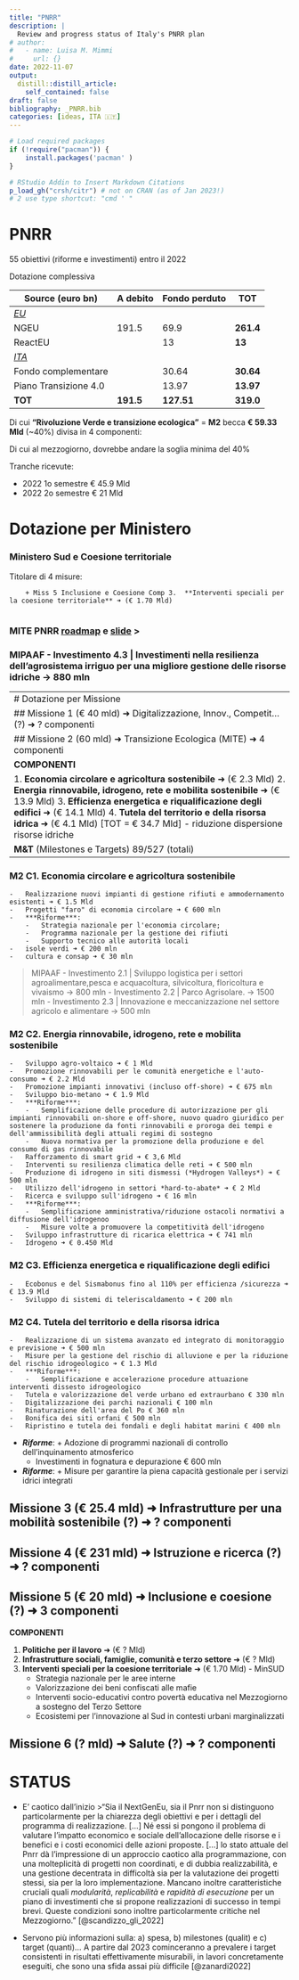 ```yaml
---
title: "PNRR"
description: |
  Review and progress status of Italy's PNRR plan
# author:
#   - name: Luisa M. Mimmi
#     url: {}
date: 2022-11-07
output:
  distill::distill_article:
    self_contained: false
draft: false
bibliography: _PNRR.bib
categories: [ideas, ITA 🇮🇹]    
---
```


```r
# Load required packages
if (!require("pacman")) {
	install.packages('pacman' )
}

# RStudio Addin to Insert Markdown Citations 
p_load_gh("crsh/citr") # not on CRAN (as of Jan 2023!)
# 2 use type shortcut: "cmd ' "
```

# PNRR

55 obiettivi (riforme e investimenti) entro il 2022

Dotazione complessiva

| Source (euro bn)      | A debito  | Fondo perduto | **TOT**   |
|-----------------------|-----------|---------------|-----------|
| [*EU*]{.underline}    |           |               |           |
| NGEU                  | 191.5     | 69.9          | **261.4** |
| ReactEU               |           | 13            | **13**    |
| [*ITA*]{.underline}   |           |               |           |
| Fondo complementare   |           | 30.64         | **30.64** |
| Piano Transizione 4.0 |           | 13.97         | **13.97** |
| **TOT**               | **191.5** | **127.51**    | **319.0** |

Di cui **"Rivoluzione Verde e transizione ecologica"** = **M2** becca **€ 59.33 Mld** (\~40%) divisa in 4 componenti:

Di cui al mezzogiorno, dovrebbe andare la soglia minima del 40%

Tranche ricevute:

-   2022 1o semestre € 45.9 Mld
-   2022 2o semestre € 21 Mld

# Dotazione per Ministero

### Ministero Sud e Coesione territoriale

Titolare di 4 misure:

        + Miss 5 Inclusione e Coesione Comp 3.  **Interventi speciali per la coesione territoriale** ➜ (€ 1.70 Mld)  
        

### MITE PNRR [roadmap](https://www.mite.gov.it/pagina/pnrr-roadmap) e [slide](https://www.mite.gov.it/sites/default/files/archivio/allegati/PNRR/slide_PNRR_agg2nov2021.pdf) \>

### MIPAAF - Investimento 4.3 \| Investimenti nella resilienza dell'agrosistema irriguo per una migliore gestione delle risorse idriche -\> 880 mln

|                                                                                                                                                                                                                                                                                                                                                               |
|:-----------------------------------------------------------------------|
| \# Dotazione per Missione                                                                                                                                                                                                                                                                                                                                     |
| \## Missione 1 (€ 40 mld) ➜ Digitalizzazione, Innov., Competit... (?) ➜ ? componenti                                                                                                                                                                                                                                                                          |
| \## Missione 2 (60 mld) ➜ Transizione Ecologica (MITE) ➜ 4 componenti                                                                                                                                                                                                                                                                                         |
| **COMPONENTI**                                                                                                                                                                                                                                                                                                                                                |
| 1\. **Economia circolare e agricoltura sostenibile** ➜ (€ 2.3 Mld) 2. **Energia rinnovabile, idrogeno, rete e mobilita sostenibile** ➜ (€ 13.9 Mld) 3. **Efficienza energetica e riqualificazione degli edifici** ➜ (€ 14.1 Mld) 4. **Tutela del territorio e della risorsa idrica** ➜ (€ 4.1 Mld) [TOT = € 34.7 Mld] - riduzione dispersione risorse idriche |
| **M&T** (Milestones e Targets) 89/527 (totali)                                                                                                                                                                                                                                                                                                                |

### M2 C1. **Economia circolare e agricoltura sostenibile**

    -   Realizzazione nuovi impianti di gestione rifiuti e ammodernamento esistenti ➜ € 1.5 Mld
    -   Progetti "faro" di economia circolare ➜ € 600 mln
    -   ***Riforme***:
        -   Strategia nazionale per l'economia circolare;
        -   Programma nazionale per la gestione dei rifiuti
        -   Supporto tecnico alle autorità locali
    -   isole verdi ➜ € 200 mln
    -   cultura e consap ➜ € 30 mln

> MIPAAF - Investimento 2.1 \| Sviluppo logistica per i settori agroalimentare,pesca e acquacoltura, silvicoltura, floricoltura e vivaismo -\> 800 mln - Investimento 2.2 \| Parco Agrisolare. -\> 1500 mln - Investimento 2.3 \| Innovazione e meccanizzazione nel settore agricolo e alimentare -\> 500 mln

### M2 C2. **Energia rinnovabile, idrogeno, rete e mobilita sostenibile**

    -   Sviluppo agro-voltaico ➜ € 1 Mld
    -   Promozione rinnovabili per le comunità energetiche e l'auto-consumo ➜ € 2.2 Mld
    -   Promozione impianti innovativi (incluso off-shore) ➜ € 675 mln
    -   Sviluppo bio-metano ➜ € 1.9 Mld
    -   ***Riforme***:
        -   Semplificazione delle procedure di autorizzazione per gli impianti rinnovabili on-shore e off-shore, nuovo quadro giuridico per sostenere la produzione da fonti rinnovabili e proroga dei tempi e dell'ammissibilità degli attuali regimi di sostegno
        -   Nuova normativa per la promozione della produzione e del consumo di gas rinnovabile
    -   Rafforzamento di smart grid ➜ € 3,6 Mld
    -   Interventi su resilienza climatica delle reti ➜ € 500 mln
    -   Produzione di idrogeno in siti dismessi (*Hydrogen Valleys*) ➜ € 500 mln
    -   Utilizzo dell'idrogeno in settori *hard-to-abate* ➜ € 2 Mld
    -   Ricerca e sviluppo sull'idrogeno ➜ € 16 mln
    -   ***Riforme***:
        -   Semplificazione amministrativa/riduzione ostacoli normativi a diffusione dell'idrogenoo
        -   Misure volte a promuovere la competitività dell'idrogeno
    -   Sviluppo infrastrutture di ricarica elettrica ➜ € 741 mln
    -   Idrogeno ➜ € 0.450 Mld

### M2 C3. **Efficienza energetica e riqualificazione degli edifici**

    -   Ecobonus e del Sismabonus fino al 110% per efficienza /sicurezza ➜ € 13.9 Mld
    -   Sviluppo di sistemi di teleriscaldamento ➜ € 200 mln

### M2 C4. **Tutela del territorio e della risorsa idrica**

    -   Realizzazione di un sistema avanzato ed integrato di monitoraggio e previsione ➜ € 500 mln
    -   Misure per la gestione del rischio di alluvione e per la riduzione del rischio idrogeologico ➜ € 1.3 Mld
    -   ***Riforme***:
        -   Semplificazione e accelerazione procedure attuazione interventi dissesto idrogeologico
    -   Tutela e valorizzazione del verde urbano ed extraurbano € 330 mln
    -   Digitalizzazione dei parchi nazionali € 100 mln
    -   Rinaturazione dell'area del Po € 360 mln
    -   Bonifica dei siti orfani € 500 mln
    -   Ripristino e tutela dei fondali e degli habitat marini € 400 mln

-   ***Riforme***: + Adozione di programmi nazionali di controllo dell'inquinamento atmosferico
    -   Investimenti in fognatura e depurazione € 600 mln
-   ***Riforme***: + Misure per garantire la piena capacità gestionale per i servizi idrici integrati

## Missione 3 (€ 25.4 mld) ➜ Infrastrutture per una mobilità sostenibile (?) ➜ ? componenti

## Missione 4 (€ 231 mld) ➜ Istruzione e ricerca (?) ➜ ? componenti

## Missione 5 (€ 20 mld) ➜ Inclusione e coesione (?) ➜ 3 componenti

**COMPONENTI**

1.  **Politiche per il lavoro** ➜ (€ ? Mld)
2.  **Infrastrutture sociali, famiglie, comunità e terzo settore** ➜ (€ ? Mld)
3.  **Interventi speciali per la coesione territoriale** ➜ (€ 1.70 Mld) - MinSUD
    -   Strategia nazionale per le aree interne
    -   Valorizzazione dei beni confiscati alle mafie
    -   Interventi socio-educativi contro povertà educativa nel Mezzogiorno a sostegno del Terzo Settore
    -   Ecosistemi per l'innovazione al Sud in contesti urbani marginalizzati

## Missione 6 (? mld) ➜ Salute (?) ➜ ? componenti

# STATUS

-   E' caotico dall'inizio \>"Sia il NextGenEu, sia il Pnrr non si distinguono particolarmente per la chiarezza degli obiettivi e per i dettagli del programma di realizzazione. [...] Né essi si pongono il problema di valutare l'impatto economico e sociale dell'allocazione delle risorse e i benefici e i costi economici delle azioni proposte. [...] lo stato attuale del Pnrr dà l'impressione di un approccio caotico alla programmazione, con una molteplicità di progetti non coordinati, e di dubbia realizzabilità, e una gestione decentrata in difficoltà sia per la valutazione dei progetti stessi, sia per la loro implementazione. Mancano inoltre caratteristiche cruciali quali *modularità*, *replicabilità* e *rapidità di esecuzione* per un piano di investimenti che si propone realizzazioni di successo in tempi brevi. Queste condizioni sono inoltre particolarmente critiche nel Mezzogiorno." [@scandizzo_gli_2022]

-   Servono più informazioni sulla: a) spesa, b) milestones (qualit) e c) target (quanti)... A partire dal 2023 cominceranno a prevalere i target consistenti in risultati effettivamente misurabili, in lavori concretamente eseguiti, che sono una sfida assai più difficile [@zanardi2022]



